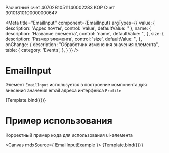 Расчетный счет 40702810511140002283
КОР Счет 30101810100000000647 



<!-- EmailInput.stories.mdx -->





<Meta 
  title="EmailInput" 
  component={EmailInput} 
  argTypes={{
    value: {
      description: 'Адрес почты',
      control: 'value',
      defaultValue: ''
    },
    name: {
      description: 'Название элемента',
      control: 'name',
      defaultValue: '',
    },
    size: {
      description: 'Размер элемента',
      control: 'size',
      defaultValue: '',
    },
    onChange: {
      description: "Обработчик изменения значения элемента",
      table: {
        category: 'Events',
      },
    }
  }}
/>


# EmailInput

Элемент `EmailInput` используется в построение компонента для внесения значения email адреса интерфейса `Profile`

<Canvas>
  <Story
    name="argTypes">
    {Template.bind({})}
  </Story>
</Canvas>

<ArgsTable story="argTypes" />


# Пример использования

Корректный пример кода для использования ui-элемента

<Canvas mdxSource={ EmailInputExample }>
  <Story
    name="useCase">
    {Template.bind({})}
  </Story>
</Canvas>